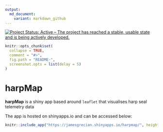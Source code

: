 ```yaml
---
output:
  md_document:
    variant: markdown_github
---
```


<!-- README.md is generated from README.Rmd. Please edit that file -->

[![Project Status: Active – The project has reached a stable, usable state and is being actively developed.](https://www.repostatus.org/badges/latest/active.svg)](https://www.repostatus.org/#active)

```r
knitr::opts_chunk$set(
  collapse = TRUE,
  comment = "#>",
  fig.path = "README-",
  screenshot.opts = list(delay = 5)
)
```

# harpMap

**harpMap** is a shiny app based around `leaflet` that visualises harp seal telemetry data

The app is hosted on shinyapps.io and can be accessed below:

```r
knitr::include_app("https://jamesgrecian.shinyapps.io/harpmap/", height = "400px")
```


